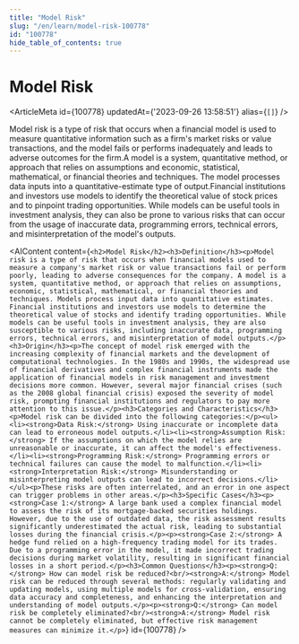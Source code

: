 ```yaml
---
title: "Model Risk"
slug: "/en/learn/model-risk-100778"
id: "100778"
hide_table_of_contents: true
---
```



# Model Risk

<ArticleMeta id={100778} updatedAt={'2023-09-26 13:58:51'} alias={`[]`} />
<div className='border-solid border-b border-t-0 my-4 border-[var(--ifm-color-gray-300)]' />

Model risk is a type of risk that occurs when a financial model is used to measure quantitative information such as a firm's market risks or value transactions, and the model fails or performs inadequately and leads to adverse outcomes for the firm.A model is a system, quantitative method, or approach that relies on assumptions and economic, statistical, mathematical, or financial theories and techniques. The model processes data inputs into a quantitative-estimate type of output.Financial institutions and investors use models to identify the theoretical value of stock prices and to pinpoint trading opportunities. While models can be useful tools in investment analysis, they can also be prone to various risks that can occur from the usage of inaccurate data, programming errors, technical errors, and misinterpretation of the model's outputs.

<AIContent content={`<h2>Model Risk</h2><h3>Definition</h3><p>Model risk is a type of risk that occurs when financial models used to measure a company's market risk or value transactions fail or perform poorly, leading to adverse consequences for the company. A model is a system, quantitative method, or approach that relies on assumptions, economic, statistical, mathematical, or financial theories and techniques. Models process input data into quantitative estimates. Financial institutions and investors use models to determine the theoretical value of stocks and identify trading opportunities. While models can be useful tools in investment analysis, they are also susceptible to various risks, including inaccurate data, programming errors, technical errors, and misinterpretation of model outputs.</p><h3>Origin</h3><p>The concept of model risk emerged with the increasing complexity of financial markets and the development of computational technologies. In the 1980s and 1990s, the widespread use of financial derivatives and complex financial instruments made the application of financial models in risk management and investment decisions more common. However, several major financial crises (such as the 2008 global financial crisis) exposed the severity of model risk, prompting financial institutions and regulators to pay more attention to this issue.</p><h3>Categories and Characteristics</h3><p>Model risk can be divided into the following categories:</p><ul><li><strong>Data Risk:</strong> Using inaccurate or incomplete data can lead to erroneous model outputs.</li><li><strong>Assumption Risk:</strong> If the assumptions on which the model relies are unreasonable or inaccurate, it can affect the model's effectiveness.</li><li><strong>Programming Risk:</strong> Programming errors or technical failures can cause the model to malfunction.</li><li><strong>Interpretation Risk:</strong> Misunderstanding or misinterpreting model outputs can lead to incorrect decisions.</li></ul><p>These risks are often interrelated, and an error in one aspect can trigger problems in other areas.</p><h3>Specific Cases</h3><p><strong>Case 1:</strong> A large bank used a complex financial model to assess the risk of its mortgage-backed securities holdings. However, due to the use of outdated data, the risk assessment results significantly underestimated the actual risk, leading to substantial losses during the financial crisis.</p><p><strong>Case 2:</strong> A hedge fund relied on a high-frequency trading model for its trades. Due to a programming error in the model, it made incorrect trading decisions during market volatility, resulting in significant financial losses in a short period.</p><h3>Common Questions</h3><p><strong>Q:</strong> How can model risk be reduced?<br/><strong>A:</strong> Model risk can be reduced through several methods: regularly validating and updating models, using multiple models for cross-validation, ensuring data accuracy and completeness, and enhancing the interpretation and understanding of model outputs.</p><p><strong>Q:</strong> Can model risk be completely eliminated?<br/><strong>A:</strong> Model risk cannot be completely eliminated, but effective risk management measures can minimize it.</p>`} id={100778} />
